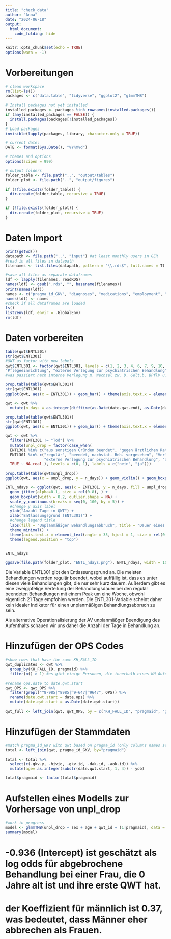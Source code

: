 ```yaml
---
title: "check_data"
author: "Anna"
date: "2024-06-18"
output: 
  html_document:
    code_folding: hide
---
```


```r
knitr::opts_chunk$set(echo = TRUE)
options(warn = -1)
```
# Vorbereitungen

```r
# clean workspace
rm(list=ls())
packages <- c("data.table", "tidyverse", "ggplot2", "glmmTMB")

# Install packages not yet installed
installed_packages <- packages %in% rownames(installed.packages())
if (any(installed_packages == FALSE)) {
  install.packages(packages[!installed_packages])
}
# Load packages
invisible(lapply(packages, library, character.only = TRUE))

# current date:
DATE <- format(Sys.Date(), "%Y%m%d")

# themes and options
options(scipen = 999)

# output folders
folder_table <- file.path("..", "output/tables")
folder_plot <- file.path("..", "output/figures")

if (!file.exists(folder_table)) {
  dir.create(folder_table, recursive = TRUE)
}

if (!file.exists(folder_plot)) {
  dir.create(folder_plot, recursive = TRUE)
}
```

# Daten Import

```r
print(getwd())
datapath <- file.path("..", "input") #at least monthly users in GER
#read in all files in datapath 
filenames <- list.files(datapath, pattern = "\\.rds$", full.names = T)

#save all files as separate dataframes
ldf <- lapply(filenames, readRDS)
names(ldf) <- gsub(".rds", "", basename(filenames))
print(names(ldf))
names <- c("pragma_id_GKV", "diagnoses", "medications", "employment", "income", "insurance_periods", "inpat_OPS", "inpat", "qwt_OPS", "qwt")
names(ldf) <- names
#check if all dataframes are loaded
ls()
list2env(ldf, envir = .GlobalEnv)
rm(ldf)
```
# Daten vorbereiten

```r
table(qwt$ENTL301)
str(qwt$ENTL301)
#QWT as factor with new labels
qwt$ENTL301 <- factor(qwt$ENTL301, levels = c(1, 2, 3, 4, 6, 7, 9, 10, 13, 14, 15, 17, 22), labels = c("regulär", "beendet, nachstat. Beh. vorgesehen", "aus sonstigen Gründen beendet", "gegen ärztlichen Rat beendet", "Verlegung in ein anderes Krankenhaus", "Tod", "Rehaeinrichtung",
"Pflegeeinrichtung", "externe Verlegung zur psychiatrischen Behandlung", "aus sonst. Gründen beend., nachstat. Beh. Vorges.", "gegen ärztlichen Rat beendet, nachstat. Beh. vorgeseh.", "interne Verlegung m. Wechsel zw. D. Gelt.b. BPflV u. KHEntgG", "Fallabschl. (int. V.) b. Wechsel zw. Voll- und teilst. Beh."))
#was passiert nach interne Verlegung m. Wechsel zw. D. Gelt.b. BPflV u. KHEntgG?
```

```r
prop.table(table(qwt$ENTL301))
str(qwt$ENTL301)
ggplot(qwt, aes(x = ENTL301)) + geom_bar() + theme(axis.text.x = element_text(angle = 25, hjust = 1))

qwt <- qwt %>% 
  mutate(n_days = as.integer(difftime(as.Date(date.qwt.end), as.Date(date.qwt.start), units = "days")))

```
```r
prop.table(table(qwt$ENTL301))
str(qwt$ENTL301)
ggplot(qwt, aes(x = ENTL301)) + geom_bar() + theme(axis.text.x = element_text(angle = 25, hjust = 1))

qwt <- qwt %>% 
  filter(ENTL301 != "Tod") %>%
  mutate(unpl_drop = factor(case_when(
  ENTL301 %in% c("aus sonstigen Gründen beendet", "gegen ärztlichen Rat beendet", "gegen ärztlichen Rat beendet, nachstat. Beh. vorgeseh.") ~ 1,
  ENTL301 %in% c("regulär", "beendet, nachstat. Beh. vorgesehen", "Verlegung in ein anderes Krankenhaus", "Rehaeinrichtung", "Pflegeeinrichtung",
                 "externe Verlegung zur psychiatrischen Behandlung", "aus sonst. Gründen beend., nachstat. Beh. Vorges.", "interne Verlegung m. Wechsel zw. D. Gelt.b. BPflV u. KHEntgG", "Fallabschl. (int. V.) b. Wechsel zw. Voll- und teilst. Beh.") ~ 0,
  TRUE ~ NA_real_), levels = c(0, 1), labels = c("nein", "ja")))

prop.table(table(qwt$unpl_drop))
ggplot(qwt, aes(x = unpl_drop, y = n_days)) + geom_violin() + geom_boxplot(width = 0.1) + theme(axis.text.x = element_text(angle = 35, hjust = 1))

ENTL_ndays <- ggplot(qwt, aes(x = ENTL301, y = n_days, fill = unpl_drop)) + 
  geom_jitter(alpha=0.1, size = rel(0.8), ) +
  geom_boxplot(width = 0.2, outlier.shape = NA) +
  scale_y_continuous(breaks = seq(0, 100, by = 5)) +
  #change y axis label
  ylab("Anzahl Tage in QWT") +
  xlab("Entlassungsgrund (ENTL301)") +
  #change legend title
  labs(fill = "Unplanmäßiger Behandlungsabbruch", title = "Dauer eines Qualifizierten Entzugs nach Entlassungsgrund unter GKV Versicherten", caption = "Anmerk.: Datenpunkte markieren einzelne Behandlungen") +
  theme_minimal() +
  theme(axis.text.x = element_text(angle = 35, hjust = 1, size = rel(0.85))) +
  theme(legend.position = "top")
  

ENTL_ndays

ggsave(file.path(folder_plot, "ENTL_ndays.png"), ENTL_ndays, width = 10, height = 6)

```

Die Variable ENTL301 gibt den Entlassungsgrund an. Die meisten Behandlungen werden regulär beendet, wobei auffällig ist, dass es unter diesen viele Behandlungen gibt, die nur sehr kurz dauern. Außerdem gibt es eine zweigipfelige Verteilung der Behandlungsdauer bei den regulär beendeten Behandlungen mit einem Peak um eine Woche, obwohl eigentlich 21 Tage empfohlen werden. Die ENTL301-Variable scheint daher kein idealer Indikator für einen unplanmäßigen Behandlungsabbruch zu sein.

Als alternative Operationalisierung der AV unplanmäßger Beendigung des Aufenthalts schauen wir uns daher die Anzahl der Tage in Behandlung an. 

# Hinzufügen der OPS Codes
```r
#show rows that have the same KH_FALL_ID
qwt_duplicates <- qwt %>% 
  group_by(KH_FALL_ID, pragmaid) %>% 
  filter(n() > 1) #es gibt einige Personen, die innerhalb eines KH Aufenthalts mehrere Rehas gemacht haben

#rename ops.date to date.qwt.start
qwt_OPS <- qwt_OPS %>% 
  filter(grepl("^8-985|^8985|^9-647|^9647", OPS)) %>%
  rename(date.qwt.start = date.ops) %>%
  mutate(date.qwt.start = as.Date(date.qwt.start))

qwt_full <- left_join(qwt, qwt_OPS, by = c("KH_FALL_ID", "pragmaid", "gkv", "date.qwt.start"))

```

# Hinzufügen der Stammdaten 
```r
#match pragma_id_GKV with qwt based on pragma_id (only columns names sex and yob)
total <- left_join(qwt, pragma_id_GKV, by="pragmaid")

total <- total %>% 
  select(c(-gkv.y, -hivid, -gkv.id, -dak.id, -aok.id)) %>%
  mutate(age= as.integer(substr(date.qwt.start, 1, 4)) - yob)

total$pragmaid <- factor(total$pragmaid)
```

# Aufstellen eines Modells zur Vorhersage von unpl_drop
```r
#work in progress
model <- glmmTMB(unpl_drop ~ sex + age + qwt_id + (1|pragmaid), data = total, family = binomial)
summary(model)
```

# -0.936 (Intercept) ist geschätzt als log odds für abgebrochene Behandlung bei einer Frau, die 0 Jahre alt ist und ihre erste QWT hat.
# der Koeffizient für männlich ist 0.37, was bedeutet, dass Männer eher abbrechen als Frauen.